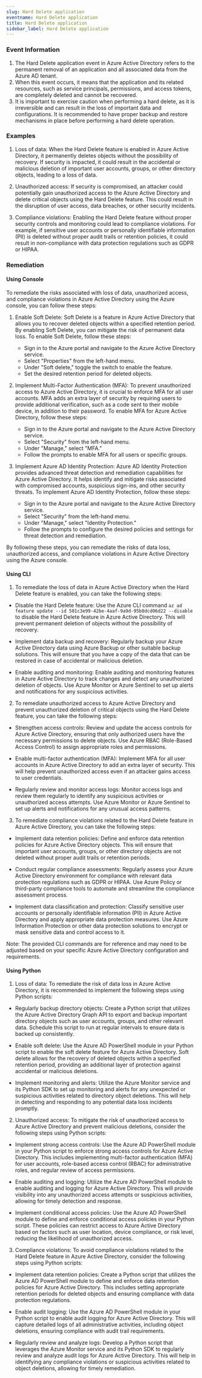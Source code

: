 ```yaml
--- 
slug: Hard Delete application
eventname: Hard Delete application
title: Hard Delete application
sidebar_label: Hard Delete application
---
```

                       
### Event Information

1. The Hard Delete application event in Azure Active Directory refers to the permanent removal of an application and all associated data from the Azure AD tenant.
2. When this event occurs, it means that the application and its related resources, such as service principals, permissions, and access tokens, are completely deleted and cannot be recovered.
3. It is important to exercise caution when performing a hard delete, as it is irreversible and can result in the loss of important data and configurations. It is recommended to have proper backup and restore mechanisms in place before performing a hard delete operation.


### Examples

1. Loss of data: When the Hard Delete feature is enabled in Azure Active Directory, it permanently deletes objects without the possibility of recovery. If security is impacted, it could result in the accidental or malicious deletion of important user accounts, groups, or other directory objects, leading to a loss of data.

2. Unauthorized access: If security is compromised, an attacker could potentially gain unauthorized access to the Azure Active Directory and delete critical objects using the Hard Delete feature. This could result in the disruption of user access, data breaches, or other security incidents.

3. Compliance violations: Enabling the Hard Delete feature without proper security controls and monitoring could lead to compliance violations. For example, if sensitive user accounts or personally identifiable information (PII) is deleted without proper audit trails or retention policies, it could result in non-compliance with data protection regulations such as GDPR or HIPAA.

### Remediation

#### Using Console

To remediate the risks associated with loss of data, unauthorized access, and compliance violations in Azure Active Directory using the Azure console, you can follow these steps:

1. Enable Soft Delete: Soft Delete is a feature in Azure Active Directory that allows you to recover deleted objects within a specified retention period. By enabling Soft Delete, you can mitigate the risk of permanent data loss. To enable Soft Delete, follow these steps:
   - Sign in to the Azure portal and navigate to the Azure Active Directory service.
   - Select "Properties" from the left-hand menu.
   - Under "Soft delete," toggle the switch to enable the feature.
   - Set the desired retention period for deleted objects.

2. Implement Multi-Factor Authentication (MFA): To prevent unauthorized access to Azure Active Directory, it is crucial to enforce MFA for all user accounts. MFA adds an extra layer of security by requiring users to provide additional verification, such as a code sent to their mobile device, in addition to their password. To enable MFA for Azure Active Directory, follow these steps:
   - Sign in to the Azure portal and navigate to the Azure Active Directory service.
   - Select "Security" from the left-hand menu.
   - Under "Manage," select "MFA."
   - Follow the prompts to enable MFA for all users or specific groups.

3. Implement Azure AD Identity Protection: Azure AD Identity Protection provides advanced threat detection and remediation capabilities for Azure Active Directory. It helps identify and mitigate risks associated with compromised accounts, suspicious sign-ins, and other security threats. To implement Azure AD Identity Protection, follow these steps:
   - Sign in to the Azure portal and navigate to the Azure Active Directory service.
   - Select "Security" from the left-hand menu.
   - Under "Manage," select "Identity Protection."
   - Follow the prompts to configure the desired policies and settings for threat detection and remediation.

By following these steps, you can remediate the risks of data loss, unauthorized access, and compliance violations in Azure Active Directory using the Azure console.

#### Using CLI

1. To remediate the loss of data in Azure Active Directory when the Hard Delete feature is enabled, you can take the following steps:

- Disable the Hard Delete feature: Use the Azure CLI command `az ad feature update --id 501c3e99-42be-4aaf-9a9d-95b8dcd06d22 --disable` to disable the Hard Delete feature in Azure Active Directory. This will prevent permanent deletion of objects without the possibility of recovery.

- Implement data backup and recovery: Regularly backup your Azure Active Directory data using Azure Backup or other suitable backup solutions. This will ensure that you have a copy of the data that can be restored in case of accidental or malicious deletion.

- Enable auditing and monitoring: Enable auditing and monitoring features in Azure Active Directory to track changes and detect any unauthorized deletion of objects. Use Azure Monitor or Azure Sentinel to set up alerts and notifications for any suspicious activities.

2. To remediate unauthorized access to Azure Active Directory and prevent unauthorized deletion of critical objects using the Hard Delete feature, you can take the following steps:

- Strengthen access controls: Review and update the access controls for Azure Active Directory, ensuring that only authorized users have the necessary permissions to delete objects. Use Azure RBAC (Role-Based Access Control) to assign appropriate roles and permissions.

- Enable multi-factor authentication (MFA): Implement MFA for all user accounts in Azure Active Directory to add an extra layer of security. This will help prevent unauthorized access even if an attacker gains access to user credentials.

- Regularly review and monitor access logs: Monitor access logs and review them regularly to identify any suspicious activities or unauthorized access attempts. Use Azure Monitor or Azure Sentinel to set up alerts and notifications for any unusual access patterns.

3. To remediate compliance violations related to the Hard Delete feature in Azure Active Directory, you can take the following steps:

- Implement data retention policies: Define and enforce data retention policies for Azure Active Directory objects. This will ensure that important user accounts, groups, or other directory objects are not deleted without proper audit trails or retention periods.

- Conduct regular compliance assessments: Regularly assess your Azure Active Directory environment for compliance with relevant data protection regulations such as GDPR or HIPAA. Use Azure Policy or third-party compliance tools to automate and streamline the compliance assessment process.

- Implement data classification and protection: Classify sensitive user accounts or personally identifiable information (PII) in Azure Active Directory and apply appropriate data protection measures. Use Azure Information Protection or other data protection solutions to encrypt or mask sensitive data and control access to it.

Note: The provided CLI commands are for reference and may need to be adjusted based on your specific Azure Active Directory configuration and requirements.

#### Using Python

1. Loss of data: To remediate the risk of data loss in Azure Active Directory, it is recommended to implement the following steps using Python scripts:

- Regularly backup directory objects: Create a Python script that utilizes the Azure Active Directory Graph API to export and backup important directory objects such as user accounts, groups, and other relevant data. Schedule this script to run at regular intervals to ensure data is backed up consistently.

- Enable soft delete: Use the Azure AD PowerShell module in your Python script to enable the soft delete feature for Azure Active Directory. Soft delete allows for the recovery of deleted objects within a specified retention period, providing an additional layer of protection against accidental or malicious deletions.

- Implement monitoring and alerts: Utilize the Azure Monitor service and its Python SDK to set up monitoring and alerts for any unexpected or suspicious activities related to directory object deletions. This will help in detecting and responding to any potential data loss incidents promptly.

2. Unauthorized access: To mitigate the risk of unauthorized access to Azure Active Directory and prevent malicious deletions, consider the following steps using Python scripts:

- Implement strong access controls: Use the Azure AD PowerShell module in your Python script to enforce strong access controls for Azure Active Directory. This includes implementing multi-factor authentication (MFA) for user accounts, role-based access control (RBAC) for administrative roles, and regular review of access permissions.

- Enable auditing and logging: Utilize the Azure AD PowerShell module to enable auditing and logging for Azure Active Directory. This will provide visibility into any unauthorized access attempts or suspicious activities, allowing for timely detection and response.

- Implement conditional access policies: Use the Azure AD PowerShell module to define and enforce conditional access policies in your Python script. These policies can restrict access to Azure Active Directory based on factors such as user location, device compliance, or risk level, reducing the likelihood of unauthorized access.

3. Compliance violations: To avoid compliance violations related to the Hard Delete feature in Azure Active Directory, consider the following steps using Python scripts:

- Implement data retention policies: Create a Python script that utilizes the Azure AD PowerShell module to define and enforce data retention policies for Azure Active Directory. This includes setting appropriate retention periods for deleted objects and ensuring compliance with data protection regulations.

- Enable audit logging: Use the Azure AD PowerShell module in your Python script to enable audit logging for Azure Active Directory. This will capture detailed logs of all administrative activities, including object deletions, ensuring compliance with audit trail requirements.

- Regularly review and analyze logs: Develop a Python script that leverages the Azure Monitor service and its Python SDK to regularly review and analyze audit logs for Azure Active Directory. This will help in identifying any compliance violations or suspicious activities related to object deletions, allowing for timely remediation.


 